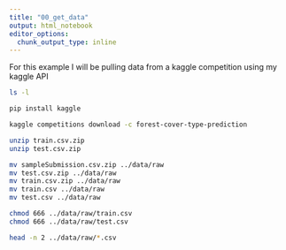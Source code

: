 ```yaml
---
title: "00_get_data"
output: html_notebook
editor_options: 
  chunk_output_type: inline
---
```


For this example I will be pulling data from a kaggle competition using my kaggle API

```bash
ls -l
```

```bash
pip install kaggle
```

```bash
kaggle competitions download -c forest-cover-type-prediction
```

```bash
unzip train.csv.zip 
unzip test.csv.zip 
```

```bash
mv sampleSubmission.csv.zip ../data/raw
mv test.csv.zip ../data/raw
mv train.csv.zip ../data/raw
mv train.csv ../data/raw
mv test.csv ../data/raw

```

```bash
chmod 666 ../data/raw/train.csv
chmod 666 ../data/raw/test.csv
```


```bash
head -n 2 ../data/raw/*.csv
```


